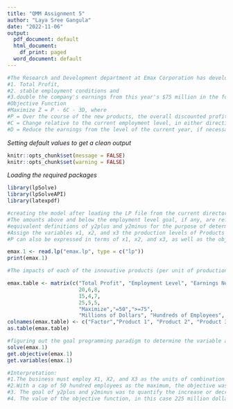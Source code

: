 ---
title: "QMM Assignment 5"
author: "Laya Sree Gangula"
date: "2022-11-06"
output:
  pdf_document: default
  html_document:
    df_print: paged
  word_document: default
---
```{r}
#The Research and Development department at Emax Corporation has developed three new items. It is now necessary to decide which mixture of these products should be produced. The management has designated three elements as needing special attention:
#1. Total Profit, 
#2. stable employment conditions and
#3.double the company's earnings from this year's $75 million in the following year.
#Objective Function
#Maximize Z = P - 6C - 3D, where
#P = Over the course of the new products, the overall discounted profit,
#C = Change relative to the current employment level, in either direction,
#D = Reduce the earnings from the level of the current year, if necessary.
```
*Setting default values to get a clean output*
```{r}
knitr::opts_chunk$set(message = FALSE)
knitr::opts_chunk$set(warning = FALSE)
```

*Loading the required packages*
```{r}
library(lpSolve)
library(lpSolveAPI)
library(latexpdf)
```
```{r}
#creating the model after loading the LP file from the current directory.
#The amounts above and below the employment level goal, if any, are referred to as Y1plus and Y1minus, respectively.
#equivalent definitions of y2plus and y2minus for the purpose of determining earnings the following year.
#Assign the variables x1, x2, and x3 the production levels of Products 1, 2, and 3, respectively.
#P can also be expressed in terms of x1, x2, and x3, as well as the objective function, y1plus, y1minus, y2plus, and y2minus.
```
```{r}
emax.1 <- read.lp("emax.lp", type = c("lp"))
print(emax.1)
```
```{r}
#The impacts of each of the innovative products (per unit of production) on all of these factors are shown in the following table:
```
```{r}
emax.table <- matrix(c("Total Profit", "Employment Level", "Earnings Next Year",
                       20,6,8,
                       15,4,7,
                       25,5,5,
                       "Maximize","=50",">=75",
                       "Millions of Dollars", "Hundreds of Employees", "Millions of Dollars"), ncol=6, byrow = F)
colnames(emax.table) <- c("Factor","Product 1", "Product 2", "Product 3", "Goal", "Units")
as.table(emax.table)
```

```{r}
#figuring out the goal programming paradigm to determine the variable and objective values
solve(emax.1)
get.objective(emax.1)
get.variables(emax.1)
```
```{r}
#Interpretation:
#1.The business must employ X1, X2, and X3 as the units of combination in order to maximize the target function. The ultimate solution was "0," as indicated by the codes X1 for Product 1, X2 for Product 2, and X3 for Product 3, hence 20 units of Product 1 and 15 units of Product 2 cannot be produced. However, X3 has changed, meaning that the company can only make 15 units of Product 3—the only product—in order to increase profit.
#2.With a cap of 50 hundred employees as the maximum, the objective was to stabilize employment levels. However, in this case, the business - level strategies more than that by 25 hundred employees (y1+), necessitating that payment of a penalty for the #surplus in the employee count.
#3. The goal of y2plus and y2minus was to quantify the increase or decrease in earnings relative to the existing level, which in this example is "0," denoting that there is no change in wages between the current year and the one after that. The earnings for the following year that remain the same as a result.
#4. The value of the objective function, in this case 225 million dollars, highlights the profit that the business is attempting to maximize.
```
